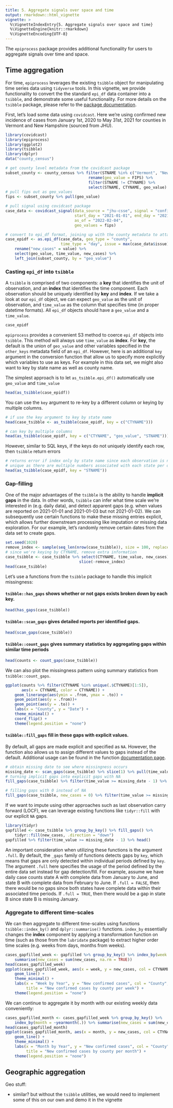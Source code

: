 ```yaml
---
title: 5. Aggregate signals over space and time
output: rmarkdown::html_vignette
vignette: >
  %\VignetteIndexEntry{5. Aggregate signals over space and time}
  %\VignetteEngine{knitr::rmarkdown}
  %\VignetteEncoding{UTF-8}
---
```


The `epiprocess` package provides additional functionality for users to aggregate
signals over time and space.  

## Time aggregation  

For time, `epiprocess` leverages the existing `tsibble` object for manipulating time series data using `tidyverse` tools. In this vignette, we provide functionality to convert the the standard `epi_df` data container into a `tsibble`, and demonstrate some useful functionality. For more details on the `tsibble` package, please refer to the [package documentation](https://tsibble.tidyverts.org/index.html).  

First, let's load some data using `covidcast`. Here we're using confirmed new incidence of
cases from January 1st, 2020 to May 31st, 2021 for counties in Vermont and New Hampshire (sourced from JHU).   

```r
library(covidcast)
library(epiprocess)
library(ggplot2)
library(tsibble)
library(dplyr)
data("county_census")

# get county level metadata from the covidcast package 
subset_county <- county_census %>% filter(STNAME %in% c("Vermont", "New Hampshire")) %>% 
                                    rename(geo_value = FIPS) %>%
                                    filter(STNAME != CTYNAME) %>% 
                                    select(STNAME, CTYNAME, geo_value)
# pull fips out as geo_values  
fips <- subset_county %>% pull(geo_value)

# pull signal using covidcast package  
case_data <- covidcast_signal(data_source = "jhu-csse", signal = "confirmed_incidence_num", 
                              start_day = "2021-01-01", end_day = "2021-05-31", geo_type = "county",
                              as_of = "2022-02-04",
                              geo_values = fips)

# convert to epi_df format, joining up with the county metadata to attach county names and state. 
case_epidf <- as.epi_df(case_data, geo_type = "county", 
                        time_type = "day", issue = max(case_data$issue)) %>% 
    rename("new_cases" = value) %>% 
    select(geo_value, time_value, new_cases) %>% 
    left_join(subset_county, by = "geo_value")

```

### Casting `epi_df` into `tsibble`  

A `tsibble` is comprised of two components: a **key** that identifies the unit of observation, and an **index** that identifies the time component. Each observation should be uniquely identified by **key** and **index**. If we take a look at our `epi_df` object, we can expect `geo_value` as the unit of observation, and `time_value` as the column that specifies time (in proper datetime formats). All `epi_df` objects should have a `geo_value` and a `time_value`.   

```r
case_epidf
```

`epiprocess` provides a convenient S3 method to coerce `epi_df` objects into `tsibble`. This method will always use `time_value` as **index**. For **key**, the default is the union of `geo_value` and other variables specified in the `other_keys` metadata field of an `epi_df`. However, here is an additional `key` argument in the conversion function that allow us to specify more explicitly which variables to use as keys. For example in this data set, we might also want to key by state name as well as county name.  

The simplest approach is to let `as_tsibble.epi_df()` automatically use `geo_value` and `time_value`
```r
head(as_tsibble(case_epidf))
```

You can use the `key` argument to re-key by a different column or keying by multiple columns.  
```r
# if use the key argument to key by state name
head(case_tsibble <- as_tsibble(case_epidf, key = c("CTYNAME")))

# can key by multiple columns 
head(as_tsibble(case_epidf, key = c("CTYNAME", "geo_value", "STNAME")))
```

However, similar to SQL keys, if the keys do not uniquely identify each row, then `tsibble` return 
errors  
```r
# returns error if index only by state name since each observation is no longer
# unique as there are multiple numbers associated with each state per day
head(as_tsibble(case_epidf, key = "STNAME"))
```

### Gap-filling  
 
One of the major advantages of the `tsibble` is the ability to handle **implicit gaps** in the data. In other words, `tsibble` can infer what time scale we're interested in (e.g. daily data), and detect apparent gaps (e.g. when values are reported on 2021-01-01 and 2021-01-03 but not 2021-01-02). We can subsequently use certain functions to make these missing entries explicit, which allows further downstream processing like imputation or missing data exploration. For our example, let's randomly remove certain dates from the data set to create gaps. 

```r
set.seed(1020)
remove_index <- sample(seq_len(nrow(case_tsibble)), size = 100, replace = FALSE)
# since we're keying by CTYNAME, remove extra information 
case_tsibble <- case_tsibble %>% select(CTYNAME, time_value, new_cases) %>% 
                                slice(-remove_index)
head(case_tsibble)
```

Let's use a functions from the `tsibble` package to handle this implicit missingness:  

#### `tsibble::has_gaps` shows whether or not gaps exists broken down by each **key**.    

```r
head(has_gaps(case_tsibble))
```

#### `tsibble::scan_gaps` gives detailed reports per identified gaps.    

```r
head(scan_gaps(case_tsibble))
```

#### `tsibble::count_gaps` gives summary statistics by aggregating gaps within similar time periods    
```r
head(counts <- count_gaps(case_tsibble))
```
We can also plot the missingness pattern using summary statistics from `tsibble::count_gaps`. 

```r
ggplot(counts %>% filter(CTYNAME %in% unique(.$CTYNAME)[1:5]), 
       aes(x = CTYNAME, color = CTYNAME)) +
    geom_linerange(aes(ymin = .from, ymax = .to)) + 
    geom_point(aes(y = .from))+
    geom_point(aes(y = .to)) + 
    labs(x = "County", y = "Date") + 
    theme_minimal() + 
    coord_flip() + 
    theme(legend.position = "none")
```

#### `tsibble::fill_gaps` fill in these gaps with explicit values. 

By default, all gaps are made explicit and specified as `NA`. However, the function also allows us to assign different values to gaps instead of the default. Additional usage can be found in the function [documentation page](https://tsibble.tidyverts.org/reference/fill_gaps.html).  

```r
# obtain missing date to see where missingness occurs
missing_date <- scan_gaps(case_tsibble) %>% slice(1) %>% pull(time_value)
# turning implicit gaps into explicit gaps with NA
fill_gaps(case_tsibble) %>% filter(time_value >= missing_date - 1) %>% head()

# filling gaps with 0 instead of NA 
fill_gaps(case_tsibble, new_cases = 0) %>% filter(time_value >= missing_date - 1) %>% head()
```
If we want to impute using other approaches such as last observation carry forward (LOCF), we can leverage existing functions like `tidyr::fill` with our explicit `NA` gaps.    
```r
library(tidyr)
gapfilled <- case_tsibble %>% group_by_key() %>% fill_gaps() %>% 
    tidyr::fill(new_cases, .direction = "down") 
gapfilled %>% filter(time_value >= missing_date - 1) %>% head()
```

An important consideration when utilizing these functions is the argument `.full`. By default, the `_gaps` family of functions detects gaps by `key`, which means that gaps are only detected within individual periods defined by `key`. The argument `.full` here specifies the usage of the period defined by the entire data set instead for gap detection/fill. For example, assume we have daily case counts state A with complete data from January to June, and state B with complete data from February to June. If `.full = FALSE`, then there would be no gaps since both states have complete data within their associated time periods. If `.full = TRUE`, then there would be a gap in state B since state B is missing January. 

### Aggregate to different time-scales 

We can then aggregate to different time-scales using functions `tsibble::index_by()` and `dplyr::summarise()` functions. `index_by` essentially changes the **index** component by applying a 
transformation function on time (such as those from the `lubridate` package) to extract higher order
time scales (e.g. weeks from days, months from weeks).  

```r
cases_gapfilled_week <- gapfilled %>% group_by_key() %>% index_by(week = ~yearweek(.))  %>% 
    summarise(new_cases = sum(new_cases, na.rm = TRUE)) 
head(cases_gapfilled_week)
ggplot(cases_gapfilled_week, aes(x = week, y = new_cases, col = CTYNAME)) + 
    geom_line() +
    theme_minimal() + 
    labs(x = "Week by Year", y = "New confirmed cases", col = "County", 
         title = "New confirmed cases by county per week") + 
    theme(legend.position = "none")

```

We can continue to aggregate it by month with our existing weekly data conveniently:    

```r
cases_gapfilled_month <- cases_gapfilled_week %>% group_by_key() %>% 
    index_by(month = ~yearmonth(.)) %>% summarise(new_cases = sum(new_cases, na.rm = TRUE))
head(cases_gapfilled_month)
ggplot(cases_gapfilled_month, aes(x = month, y = new_cases, col = CTYNAME)) + 
    geom_line() +
    theme_minimal() + 
    labs(x = "Month by Year", y = "New confirmed cases", col = "County", 
         title = "New confirmed cases by county per month") + 
    theme(legend.position = "none")
```

## Geographic aggregation  
Geo stuff:

- similar? but without the `tsibble` utilities, we would need to implement some 
  of this on our own and demo it in the vignette